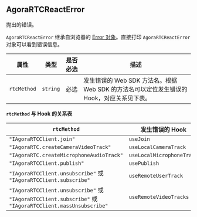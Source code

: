 ## AgoraRTCReactError

抛出的错误。

`AgoraRTCReactError` 继承自浏览器的 [Error 对象](https://developer.mozilla.org/en-US/docs/Web/JavaScript/Reference/Global_Objects/Error)。直接打印 `AgoraRTCReactError` 对象可以看到错误信息。

| 属性        | 类型     | 是否必选 | 描述                                                                                      |
| ----------- | -------- | -------- | ----------------------------------------------------------------------------------------- |
| `rtcMethod` | `string` | 必选     | 发生错误的 Web SDK 方法名。根据 Web SDK 的方法名可以定位发生错误的 Hook，对应关系见下表。 |

**`rtcMethod` 与 Hook 的关系表**

| `rtcMethod`                                                                                             | 发生错误的 Hook           |
| ------------------------------------------------------------------------------------------------------- | ------------------------- |
| `"IAgoraRTCClient.join"`                                                                                | `useJoin`                 |
| `"IAgoraRTC.createCameraVideoTrack" `                                                                   | `useLocalCameraTrack`     |
| `"IAgoraRTC.createMicrophoneAudioTrack"`                                                                | `useLocalMicrophoneTrack` |
| `"IAgoraRTCClient.publish"`                                                                             | `usePublish`              |
| `"IAgoraRTCClient.unsubscribe"` 或 `"IAgoraRTCClient.subscribe"`                                        | `useRemoteUserTrack`      |
| `"IAgoraRTCClient.unsubscribe"` 或 `"IAgoraRTCClient.subscribe"` 或 `"IAgoraRTCClient.massUnsubscribe"` | `useRemoteVideoTracks `   |
